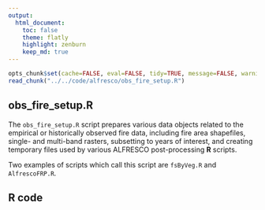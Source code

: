 ```yaml
---
output:
  html_document:
    toc: false
    theme: flatly
    highlight: zenburn
    keep_md: true
---
```


```r
opts_chunk$set(cache=FALSE, eval=FALSE, tidy=TRUE, message=FALSE, warning=FALSE)
read_chunk("../../code/alfresco/obs_fire_setup.R")
```

##
##
## obs_fire_setup.R

The `obs_fire_setup.R` script prepares various data objects related to the empirical or historically observed fire data,
including fire area shapefiles, single- and multi-band rasters, subsetting to years of interest,
and creating temporary files used by various ALFRESCO post-processing **R** scripts.

Two examples of scripts which call this script are `fsByVeg.R` and `AlfrescoFRP.R`.

## R code

```r
```
